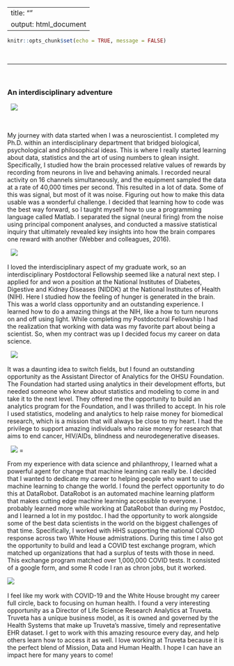 

---
title: ""
output: html_document
---

```r
knitr::opts_chunk$set(echo = TRUE, message = FALSE)
```

&nbsp;
&nbsp;


---
&nbsp;

### An interdisciplinary adventure

&nbsp;
![](/Users/emilywebber/Dropbox/website_2023/Website/datapic.jpg) 

&nbsp;
&nbsp;

  My journey with data started when I was a neuroscientist. I completed my Ph.D. within an interdisciplinary department that bridged biological, psychological and philosophical ideas. This is where I really started learning about data, statistics and the art of using numbers to glean insight. Specifically, I studied how the brain processed relative values of rewards by recording from neurons in live and behaving animals. I recorded neural activity on 16 channels simultaneously, and the equipment sampled the data at a rate of 40,000 times per second. This resulted in a lot of data. Some of this was signal, but most of it was noise. Figuring out how to make this data usable was a wonderful challenge. I decided that learning how to code was the best way forward, so I taught myself how to use a programming language called Matlab. I separated the signal (neural firing) from the noise using principal component analyses, and conducted a massive statistical inquiry that ultimately revealed key insights into how the brain compares one reward with another (Webber and colleagues, 2016).

&nbsp;
![](/Users/emilywebber/Dropbox/website_2023/Website/PPE.jpg)
&nbsp;

  I loved the interdisciplinary aspect of my graduate work, so an interdisciplinary Postdoctoral Fellowship seemed like a natural next step. I applied for and won a position at the National Institutes of Diabetes, Digestive and Kidney Diseases (NIDDK) at the National Institutes of Health (NIH). Here I studied how the feeling of hunger is generated in the brain. This was a world class opportunity and an outstanding experience. I learned how to do a amazing things at the NIH, like a how to turn neurons on and off using light. While completing my Postdoctoral Fellowship I had the realization that working with data was my favorite part about being a scientist. So, when my contract was up I decided focus my career on data science.


&nbsp;
![](/Users/emilywebber/Dropbox/website_2023/Website/use_interview.jpg)
&nbsp;

  It was a daunting idea to switch fields, but I found an outstanding opportunity as the Assistant Director of Analytics for the OHSU Foundation. The Foundation had started using analytics in their development efforts, but needed someone who knew about statistics and modeling to come in and take it to the next level. They offered me the opportunity to build an analytics program for the Foundation, and I was thrilled to accept. In his role I used statistics, modeling and analytics to help raise money for biomedical research, which is a mission that will always be close to my heart. I had the privilege to support amazing individuals who raise money for research that aims to end cancer, HIV/AIDs, blindness and neurodegenerative diseases.

&nbsp;
![](/Users/emilywebber/Dropbox/website_2023/Website/DR.jpg) =
&nbsp;

 From my experience with data science and philanthropy, I learned what a powerful agent for change that machine learning can really be.  I decided that I wanted to dedicate my career to helping people who want to use machine learning to change the world. I found the perfect opportunity to do this at DataRobot.  DataRobot is an automated machine learning platform that makes cutting edge machine learning accessible to everyone.  I probably learned more while working at DataRobot than during my Postdoc, and I learned a lot in my postdoc.  I had the opportunity to work alongside some of the best data scientists in the world on the biggest challenges of that time. Specifically, I worked with HHS supporting the national COVID response across two White House admistrations. During this time I also got the opportunity to build and lead a COVID test exchange program, which matched up organizations that had a surplus of tests with those in need.  This exchange program matched over 1,000,000 COVID tests. It consisted of a google form, and some R code I ran as chron jobs, but it worked.
&nbsp;

![](/Users/emilywebber/Dropbox/website_2023/Website/tct.jpeg)
 &nbsp;
 
 I feel like my work with COVID-19 and the White House brought my career full circle, back to focusing on human health.   I found a very interesting opportunity as a Director of Life Science Research Analytics at Truveta.  Truveta has a unique business model, as it is owned and governed by the Health Systems that make up Truveta's massive, timely and representative EHR dataset.  I get to work with this amazing resource every day, and help others learn how to access it as well.  I love working at Truveta because it is the perfect blend of Mission, Data and Human Health.  I hope I can have an impact here for many years to come! 
 
 
 


<!--html_preserve-->

<link rel="stylesheet" href="style.css" type="text/css" />
<script>
  (function(i,s,o,g,r,a,m){i['GoogleAnalyticsObject']=r;i[r]=i[r]||function(){
  (i[r].q=i[r].q||[]).push(arguments)},i[r].l=1*new Date();a=s.createElement(o),
  m=s.getElementsByTagName(o)[0];a.async=1;a.src=g;m.parentNode.insertBefore(a,m)
  })(window,document,'script','https://www.google-analytics.com/analytics.js','ga');

  ga('create', 'UA-91308049-1', 'auto');
  ga('send', 'pageview');

</script>



<!-- Go to www.addthis.com/dashboard to customize your tools --> <script type="text/javascript" src="//s7.addthis.com/js/300/addthis_widget.js#pubid=ra-589036a8549be1ce"></script>


<!--/html_preserve-->
   
 